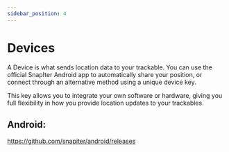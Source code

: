 ```yaml
---
sidebar_position: 4
---
```


# Devices

A Device is what sends location data to your trackable.
You can use the official SnapIter Android app to automatically share your position, or connect through an alternative method using a unique device key.

This key allows you to integrate your own software or hardware, giving you full flexibility in how you provide location updates to your trackables.

## Android: 

https://github.com/snapiter/android/releases